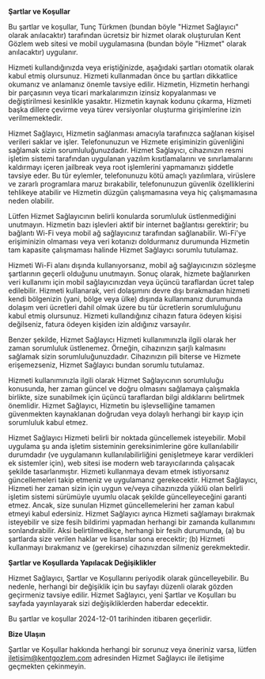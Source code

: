 **Şartlar ve Koşullar**

Bu şartlar ve koşullar, Tunç Türkmen (bundan böyle "Hizmet Sağlayıcı" olarak anılacaktır) tarafından ücretsiz bir hizmet olarak oluşturulan Kent Gözlem web sitesi ve mobil uygulamasına (bundan böyle "Hizmet" olarak anılacaktır) uygulanır.

Hizmeti kullandığınızda veya eriştiğinizde, aşağıdaki şartları otomatik olarak kabul etmiş olursunuz. Hizmeti kullanmadan önce bu şartları dikkatlice okumanız ve anlamanız önemle tavsiye edilir. Hizmetin, Hizmetin herhangi bir parçasının veya ticari markalarımızın izinsiz kopyalanması ve değiştirilmesi kesinlikle yasaktır. Hizmetin kaynak kodunu çıkarma, Hizmeti başka dillere çevirme veya türev versiyonlar oluşturma girişimlerine izin verilmemektedir.

Hizmet Sağlayıcı, Hizmetin sağlanması amacıyla tarafınızca sağlanan kişisel verileri saklar ve işler. Telefonunuzun ve Hizmete erişiminizin güvenliğini sağlamak sizin sorumluluğunuzdadır. Hizmet Sağlayıcı, cihazınızın resmi işletim sistemi tarafından uygulanan yazılım kısıtlamalarını ve sınırlamalarını kaldırmayı içeren jailbreak veya root işlemlerini yapmamanızı şiddetle tavsiye eder. Bu tür eylemler, telefonunuzu kötü amaçlı yazılımlara, virüslere ve zararlı programlara maruz bırakabilir, telefonunuzun güvenlik özelliklerini tehlikeye atabilir ve Hizmetin düzgün çalışmamasına veya hiç çalışmamasına neden olabilir.

Lütfen Hizmet Sağlayıcının belirli konularda sorumluluk üstlenmediğini unutmayın. Hizmetin bazı işlevleri aktif bir internet bağlantısı gerektirir; bu bağlantı Wi-Fi veya mobil ağ sağlayıcınız tarafından sağlanabilir. Wi-Fi'ye erişiminizin olmaması veya veri kotanızı doldurmanız durumunda Hizmetin tam kapasite çalışmaması halinde Hizmet Sağlayıcı sorumlu tutulamaz.

Hizmeti Wi-Fi alanı dışında kullanıyorsanız, mobil ağ sağlayıcınızın sözleşme şartlarının geçerli olduğunu unutmayın. Sonuç olarak, hizmete bağlanırken veri kullanımı için mobil sağlayıcınızdan veya üçüncü taraflardan ücret talep edilebilir. Hizmeti kullanarak, veri dolaşımını devre dışı bırakmadan hizmeti kendi bölgenizin (yani, bölge veya ülke) dışında kullanmanız durumunda dolaşım veri ücretleri dahil olmak üzere bu tür ücretlerin sorumluluğunu kabul etmiş olursunuz. Hizmeti kullandığınız cihazın fatura ödeyen kişisi değilseniz, fatura ödeyen kişiden izin aldığınız varsayılır.

Benzer şekilde, Hizmet Sağlayıcı Hizmeti kullanımınızla ilgili olarak her zaman sorumluluk üstlenemez. Örneğin, cihazınızın şarjlı kalmasını sağlamak sizin sorumluluğunuzdadır. Cihazınızın pili biterse ve Hizmete erişemezseniz, Hizmet Sağlayıcı bundan sorumlu tutulamaz.

Hizmeti kullanımınızla ilgili olarak Hizmet Sağlayıcının sorumluluğu konusunda, her zaman güncel ve doğru olmasını sağlamaya çalışmakla birlikte, size sunabilmek için üçüncü taraflardan bilgi aldıklarını belirtmek önemlidir. Hizmet Sağlayıcı, Hizmetin bu işlevselliğine tamamen güvenmekten kaynaklanan doğrudan veya dolaylı herhangi bir kayıp için sorumluluk kabul etmez.

Hizmet Sağlayıcı Hizmeti belirli bir noktada güncellemek isteyebilir. Mobil uygulama şu anda işletim sisteminin gereksinimlerine göre kullanılabilir durumdadır (ve uygulamanın kullanılabilirliğini genişletmeye karar verdikleri ek sistemler için), web sitesi ise modern web tarayıcılarında çalışacak şekilde tasarlanmıştır. Hizmeti kullanmaya devam etmek istiyorsanız güncellemeleri takip etmeniz ve uygulamanız gerekecektir. Hizmet Sağlayıcı, Hizmeti her zaman sizin için uygun ve/veya cihazınızda yüklü olan belirli işletim sistemi sürümüyle uyumlu olacak şekilde güncelleyeceğini garanti etmez. Ancak, size sunulan Hizmet güncellemelerini her zaman kabul etmeyi kabul edersiniz. Hizmet Sağlayıcı ayrıca Hizmeti sağlamayı bırakmak isteyebilir ve size fesih bildirimi yapmadan herhangi bir zamanda kullanımını sonlandırabilir. Aksi belirtilmedikçe, herhangi bir fesih durumunda, (a) bu şartlarda size verilen haklar ve lisanslar sona erecektir; (b) Hizmeti kullanmayı bırakmanız ve (gerekirse) cihazınızdan silmeniz gerekmektedir.

**Şartlar ve Koşullarda Yapılacak Değişiklikler**

Hizmet Sağlayıcı, Şartlar ve Koşullarını periyodik olarak güncelleyebilir. Bu nedenle, herhangi bir değişiklik için bu sayfayı düzenli olarak gözden geçirmeniz tavsiye edilir. Hizmet Sağlayıcı, yeni Şartlar ve Koşulları bu sayfada yayınlayarak sizi değişikliklerden haberdar edecektir.

Bu şartlar ve koşullar 2024-12-01 tarihinden itibaren geçerlidir.

**Bize Ulaşın**

Şartlar ve Koşullar hakkında herhangi bir sorunuz veya öneriniz varsa, lütfen iletisim@kentgozlem.com adresinden Hizmet Sağlayıcı ile iletişime geçmekten çekinmeyin.
